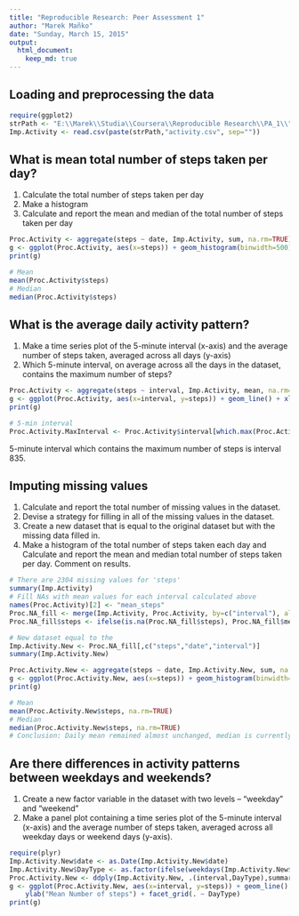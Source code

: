 ```yaml
---
title: "Reproducible Research: Peer Assessment 1"
author: "Marek Mañko"
date: "Sunday, March 15, 2015"
output: 
  html_document:
    keep_md: true
---
```


## Loading and preprocessing the data

```r
require(ggplot2)
strPath <- "E:\\Marek\\Studia\\Coursera\\Reproducible Research\\PA_1\\"
Imp.Activity <- read.csv(paste(strPath,"activity.csv", sep=""))
```

## What is mean total number of steps taken per day?
1. Calculate the total number of steps taken per day
2. Make a histogram
3. Calculate and report the mean and median of the total number of steps taken per day
```r
Proc.Activity <- aggregate(steps ~ date, Imp.Activity, sum, na.rm=TRUE)
g <- ggplot(Proc.Activity, aes(x=steps)) + geom_histogram(binwidth=500)
print(g)

# Mean
mean(Proc.Activity$steps)
# Median
median(Proc.Activity$steps)
```

## What is the average daily activity pattern?
1. Make a time series plot of the 5-minute interval (x-axis) and the average number of steps taken, averaged across all days (y-axis)
2. Which 5-minute interval, on average across all the days in the dataset, contains the maximum number of steps?
```r
Proc.Activity <- aggregate(steps ~ interval, Imp.Activity, mean, na.rm=TRUE)
g <- ggplot(Proc.Activity, aes(x=interval, y=steps)) + geom_line() + xlab("Time interval") + ylab("Mean Number of steps")
print(g)

# 5-min interval
Proc.Activity.MaxInterval <- Proc.Activity$interval[which.max(Proc.Activity$avg_steps)]
```
5-minute interval which contains the maximum number of steps is interval 835.

## Imputing missing values
1. Calculate and report the total number of missing values in the dataset.
2. Devise a strategy for filling in all of the missing values in the dataset.
3. Create a new dataset that is equal to the original dataset but with the missing data filled in.
4. Make a histogram of the total number of steps taken each day and Calculate and report the mean and median total number of steps taken per day. Comment on results.
```r
# There are 2304 missing values for 'steps'
summary(Imp.Activity)
# Fill NAs with mean values for each interval calculated above
names(Proc.Activity)[2] <- "mean_steps"
Proc.NA_fill <- merge(Imp.Activity, Proc.Activity, by=c("interval"), all.x=TRUE)
Proc.NA_fill$steps <- ifelse(is.na(Proc.NA_fill$steps), Proc.NA_fill$mean_steps, Proc.NA_fill$steps)

# New dataset equal to the 
Imp.Activity.New <- Proc.NA_fill[,c("steps","date","interval")]
summary(Imp.Activity.New)

Proc.Activity.New <- aggregate(steps ~ date, Imp.Activity.New, sum, na.rm=TRUE)
g <- ggplot(Proc.Activity.New, aes(x=steps)) + geom_histogram(binwidth=500)
print(g)

# Mean
mean(Proc.Activity.New$steps, na.rm=TRUE)
# Median
median(Proc.Activity.New$steps, na.rm=TRUE)
# Conclusion: Daily mean remained almost unchanged, median is currently equal to mean.
```

## Are there differences in activity patterns between weekdays and weekends?
1. Create a new factor variable in the dataset with two levels – “weekday” and “weekend”
2. Make a panel plot containing a time series plot of the 5-minute interval (x-axis) and the average number of steps taken, averaged across all weekday days or weekend days (y-axis).
```r
require(plyr)
Imp.Activity.New$date <- as.Date(Imp.Activity.New$date)
Imp.Activity.New$DayType <- as.factor(ifelse(weekdays(Imp.Activity.New$date) %in% c("sobota","niedziela"),"weekend", "weekday"))
Proc.Activity.New <- ddply(Imp.Activity.New, .(interval,DayType),summarize, steps = mean(steps))
g <- ggplot(Proc.Activity.New, aes(x=interval, y=steps)) + geom_line() + xlab("Time interval") + 
    ylab("Mean Number of steps") + facet_grid(. ~ DayType)
print(g)

```

